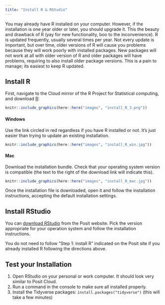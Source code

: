 ```yaml
---
title: "Install R & RStudio"
---
```


You may already have R installed on your computer. However, if the installation is one year older or later, you should upgrade it. This the beauty and drawback of R (yay for new functionality, boo to the inconvenience). R is updated frequently, usually several times per year. Not every update is important, but over time, older versions of R will cause you problems because they will work poorly with installed packages. New packages will not work at all with older version of R and older packages will have problems, requiring to also install older package versions. This is a pain to manage; its easiest to keep R updated. 

## Install R

First, navigate to the Cloud mirror of the R Project for Statistical computing, and download [R](https://cran.rstudio.com/):


```r
knitr::include_graphics(here::here("images", "install_R_3.png"))
```
#### Windows

Use the link circled in red regardless if you have R installed or not. It's just easier than trying to update an existing installation.  

```r
knitr::include_graphics(here::here("images", "install_R_win.jpg"))
```

#### Mac

Download the installation bundle. Check that your operating system version is compatible (the text to the right of the download link will indicate this). 

```r
knitr::include_graphics(here::here("images", "install_R_mac.jpg"))
```

Once the installation file is downloaded, open it and follow the installation instructions, accepting the default installation settings. 

## Install RStudio

You can [download RStudio](https://posit.co/download/rstudio-desktop/) from the Posit website. Pick the version appropriate for your operation system and follow the installation instructions. 

You do not need to follow "Step 1: install R" indicated on the Posit site if you already installed R following the directions above. 

## Test your Installation

1. Open RStudio on your personal or work computer. It should look very similar to Posit Cloud. 
1. Run a command in the console to make sure all installed properly. 
1. Install the Tidyverse packages: `install.packages("tidyverse")` (this will take a few minutes)


